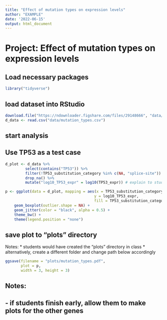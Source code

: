 ```yaml
---
title: "Effect of mutation types on expression levels"
author: "EXAMPLE"
date: '2022-06-15'
output: html_document
---
```


# Project: Effect of mutation types on expression levels 

## Load necessary packages

```r
library("tidyverse")
```

## load dataset into RStudio

```r
download.file("https://ndownloader.figshare.com/files/29148666", "data/mutation_types.csv")
d_data <- read.csv("data/mutation_types.csv")
```

## start analysis

## Use TP53 as a test case

```r
d_plot <- d_data %>% 
         select(contains("TP53")) %>% 
         filter(!TP53_substitution_category %in% c(NA, "splice-site")) %>% 
         drop_na() %>% 
         mutate("log10_TP53_expr" = log10(TP53_expr)) # explain to students purpose of transform

p <- ggplot(data = d_plot, mapping = aes(x = TP53_substitution_category, 
                                        y = log10_TP53_expr, 
                                        fill = TP53_substitution_category)) +
    geom_boxplot(outlier.shape = NA) +
    geom_jitter(color = "black", alpha = 0.5) +
    theme_bw() +
    theme(legend.position = "none")
```


## save plot to "plots" directory

Notes:
* students would have created the "plots" directory in class
* alternatively, create a different folder and change path below accordingly

```r
ggsave(filename = "plots/mutation_types.pdf",
       plot = p,
       width = 3, height = 3)
```

## Notes:
## - if students finish early, allow them to make plots for the other genes

